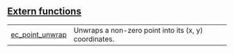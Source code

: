 
## [Extern functions](./core-ec-extern_functions)

| | |
|:---|:---|
| [ec_point_unwrap](./core-ec-ec_point_unwrap) | Unwraps a non-zero point into its (x, y) coordinates. |
